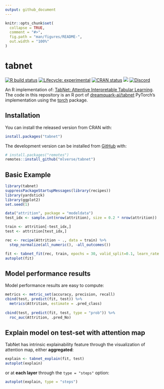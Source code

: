 ```yaml
---
output: github_document
---
```


<!-- README.md is generated from README.Rmd. Please edit that file -->

```r
knitr::opts_chunk$set(
  collapse = TRUE,
  comment = "#>",
  fig.path = "man/figures/README-",
  out.width = "100%"
)
```

# tabnet

<!-- badges: start -->
[![R build status](https://github.com/mlverse/tabnet/workflows/R-CMD-check/badge.svg)](https://github.com/mlverse/tabnet/actions)
[![Lifecycle: experimental](https://img.shields.io/badge/lifecycle-experimental-orange.svg)](https://lifecycle.r-lib.org/articles/stages.html)
[![CRAN status](https://www.r-pkg.org/badges/version/tabnet)](https://CRAN.R-project.org/package=tabnet)
[![](https://cranlogs.r-pkg.org/badges/tabnet)](https://cran.r-project.org/package=tabnet)
[![Discord](https://img.shields.io/discord/837019024499277855?logo=discord)](https://discord.com/invite/s3D5cKhBkx)
<!-- badges: end -->

An R implementation of: [TabNet: Attentive Interpretable Tabular Learning](https://arxiv.org/abs/1908.07442).
The code in this repository is an R port of [dreamquark-ai/tabnet](https://github.com/dreamquark-ai/tabnet) PyTorch's implementation using the [torch](https://github.com/mlverse/torch) package.

## Installation

You can install the released version from CRAN with:

```r
install.packages("tabnet")
```

The development version can be installed from [GitHub](https://github.com/mlverse/tabnet) with:

``` r
# install.packages("remotes")
remotes::install_github("mlverse/tabnet")
```

## Basic Example

```r
library(tabnet)
suppressPackageStartupMessages(library(recipes))
library(yardstick)
library(ggplot2)
set.seed(1)

data("attrition", package = "modeldata")
test_idx <- sample.int(nrow(attrition), size = 0.2 * nrow(attrition))

train <- attrition[-test_idx,]
test <- attrition[test_idx,]

rec <- recipe(Attrition ~ ., data = train) %>% 
  step_normalize(all_numeric(), -all_outcomes())

fit <- tabnet_fit(rec, train, epochs = 30, valid_split=0.1, learn_rate = 5e-3)
autoplot(fit)
```

## Model performance results

Model performance results are easy to compute: 

```r
metrics <- metric_set(accuracy, precision, recall)
cbind(test, predict(fit, test)) %>% 
  metrics(Attrition, estimate = .pred_class)
  
cbind(test, predict(fit, test, type = "prob")) %>% 
  roc_auc(Attrition, .pred_No)
```

## Explain model on test-set with attention map

TabNet has intrinsic explainability feature through the visualization of attention map, either **aggregated**: 
```r
explain <- tabnet_explain(fit, test)
autoplot(explain)
```

or at **each layer** through the `type = "steps"` option:
```r
autoplot(explain, type = "steps")
```

